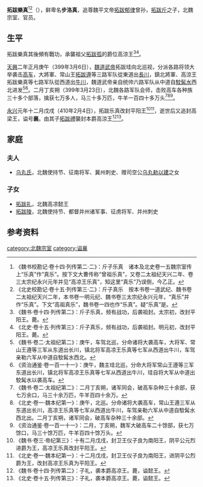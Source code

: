 '''拓跋樂真'''<ref>《魏书校勘记·卷十四·列传第二·二》：斤子乐真　诸本及北史卷一五魏宗室传上“乐真”作“真乐”。按下文大曹传称“曾祖乐真”，又卷二太祖纪天兴二年、卷三太宗纪永兴元年并见“高凉王乐真”，知这里“真乐”乃误倒，今乙正。</ref><ref>《北史校勘记·卷十五·列传第三·二》：斤子真乐　按本书卷一道武纪、魏书卷二太祖纪天兴二年，本书卷一明元纪、魏书卷三太宗纪永兴元年，“真乐”并作“乐真”。下文“高祖真乐”，魏书卷一四也作“乐真”。疑“乐真”是。</ref>（{{bd|?||?|catIdx=t}}），鲜卑名'''步洛真'''，追尊魏平文帝[[拓跋郁律|拓跋郁律]]曾孙，[[拓跋斤|拓跋斤]]之子，北魏宗室、官员。

==生平==
拓跋樂真其後頻有戰功，承襲祖父[[拓跋孤|拓跋孤]]的爵位高涼王<ref>《魏书·卷十四·列传第二》：斤子乐真，频有战功，后袭祖封。太宗初，改封平阳王。薨。</ref><ref>《北史·卷十五·列传第三》：斤子真乐，频有战功，后袭祖封。明元初，改封平阳王。薨。</ref>。

[[天興_(北魏)|天興]]二年正月庚午（399年3月6日），[[魏道武帝|魏道武帝]]拓跋珪向北巡视，分派各路将领大举袭击[[高车|高车]]，大將軍、常山王[[拓跋遵|拓跋遵]]等三路军队從東道出[[長川|長川]]，鎮北將軍、高涼王拓跋樂真等七路军队從西道出[[牛川|牛川]]，魏道武帝亲自统帅六路军队从中道自[[駮髯水|駮髯水]]西北进发<ref>《魏书·卷二·太祖纪第二》：庚午，车驾北巡，分命诸将大袭高车，大将军、常山王遵等三军从东道出长川，镇北将军高凉王乐真等七军从西道出牛川，车驾亲勒六军从中道自駮髯水西北。</ref><ref>《资治通鉴·卷一百一十一》：庚午，魏主珪北巡，分命大将军常山王遵等三军东道出长川，镇北将军高凉王乐真等七军从西道出牛川，珪自将大军从中道出駮髯水以袭高车。</ref>。二月丁亥朔（399年3月23日），北魏各路军队会师，击败高车各种族三十多个部落，擒获七万多人，马三十多万匹，牛羊一百四十多万头<ref>《魏书·卷二·太祖纪第二》：二月丁亥朔，诸军同会，破高车杂种三十余部，获七万余口，马三十余万匹，牛羊百四十余万。</ref><ref>《北史·卷一·魏本纪第一》：庚午，北巡。分命诸将大袭高车，常山王遵三军从东道出长川，高凉王乐真等七军从西道出牛川，车驾亲勒六军从中道自駮髯水西北出。二月丁亥朔，诸军同会，破高车杂种三十余部。</ref><ref>《资治通鉴·卷一百一十一》：二月，丁亥朔，魏军大破高车二十馀部，获七万馀口，马三十馀万匹，牛羊百四十馀万头。</ref>。

[[永兴_(拓跋嗣)|永兴]]元年十二月戊戌（410年2月4日），拓跋乐真改封平阳王<ref>《魏书·卷三·帝纪第三》：十有二月戊戌，封卫王仪子良为南阳王，阴平公元烈进爵为王，高凉王乐真改封平阳王。</ref><ref>《北史·卷一·魏本纪第一》：十二月戊戌，封卫王仪子良为南阳王，进阴平公烈爵为王，改封高凉王乐真为平阳王。</ref>，逝世后又追封高梁王，谥号'''襄'''。由其子[[拓跋禮|拓跋禮]]襲封本爵高涼王<ref>《魏书·卷十四·列传第二》：子礼，袭本爵高凉王。薨，谥懿王。</ref><ref>《北史·卷十五·列传第三》：子礼，袭本爵高凉王。薨，谥懿王。</ref>。

==家庭==
===夫人===
*[[乌丸氏|乌丸氏]]，北魏使持节、征南将军、冀州刺史、赠司空公[[乌丸勑以建|乌丸勑以建]]之女

===子女===
*[[拓跋礼|拓跋礼]]，北魏高凉懿王
*[[拓跋陵|拓跋陵]]，北魏使持节、都督并州诸军事、征虏将军、并州刺史

==参考资料==
{{reflist}}

[[category:北魏宗室|category:北魏宗室]]
[[category:谥襄|category:谥襄]]